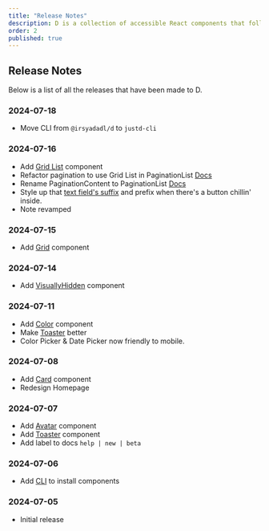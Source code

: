 ```yaml
---
title: "Release Notes"
description: D is a collection of accessible React components that follow made with React Aria Components.
order: 2
published: true
---
```


## Release Notes
Below is a list of all the releases that have been made to D.

### 2024-07-18
- Move CLI from `@irsyadadl/d` to `justd-cli`

### 2024-07-16
- Add [Grid List](/docs/components/collections/grid-list) component
- Refactor pagination to use Grid List in PaginationList [Docs](/docs/components/navigation/pagination)
- Rename PaginationContent to PaginationList [Docs](/docs/components/navigation/pagination)
- Style up that [text field's suffix](/docs/components/forms/text-field#suffix-with-button) and prefix when there's a button chillin' inside.
- Note revamped

### 2024-07-15
- Add [Grid](/docs/components/surfaces/grid) component

### 2024-07-14
- Add [VisuallyHidden](/docs/components/utilities/visually-hidden) component

### 2024-07-11
- Add [Color](/docs/components/colors/color-picker) component
- Make [Toaster](/docs/components/statuses/toaster) better
- Color Picker & Date Picker now friendly to mobile.

### 2024-07-08
- Add [Card](/docs/components/surfaces/card) component
- Redesign Homepage

### 2024-07-07
- Add [Avatar](/docs/components/media/avatar) component
- Add [Toaster](/docs/components/statuses/toaster) component
- Add label to docs `help | new | beta`

### 2024-07-06
- Add [CLI](/docs/getting-started/installation#cli) to install components

### 2024-07-05
- Initial release
